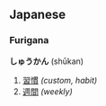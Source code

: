 == Japanese ==
=== Furigana ===
'''しゅうかん''' (shūkan)

# [[習慣]] ''(custom, habit)''
# [[週間]] ''(weekly)''